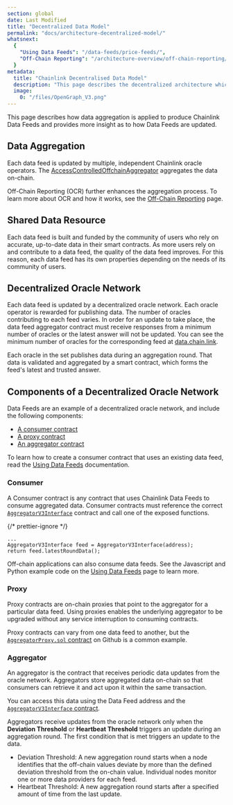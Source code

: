 ```yaml
---
section: global
date: Last Modified
title: "Decentralized Data Model"
permalink: "docs/architecture-decentralized-model/"
whatsnext:
  {
    "Using Data Feeds": "/data-feeds/price-feeds/",
    "Off-Chain Reporting": "/architecture-overview/off-chain-reporting/",
  }
metadata:
  title: "Chainlink Decentralised Data Model"
  description: "This page describes the decentralized architecture which enables Chainlink to aggregate data from multiple independent node operators."
  image:
    0: "/files/OpenGraph_V3.png"
---
```



This page describes how data aggregation is applied to produce Chainlink Data Feeds and provides more insight as to how Data Feeds are updated.

## Data Aggregation

Each data feed is updated by multiple, independent Chainlink oracle operators. The [AccessControlledOffchainAggregator](https://github.com/smartcontractkit/libocr/blob/master/contract/AccessControlledOffchainAggregator.sol) aggregates the data on-chain.

Off-Chain Reporting (OCR) further enhances the aggregation process. To learn more about OCR and how it works, see the [Off-Chain Reporting](/architecture-overview/off-chain-reporting) page.

<ClickToZoom src="/images/contract-devs/price-aggr.png" />

## Shared Data Resource

Each data feed is built and funded by the community of users who rely on accurate, up-to-date data in their smart contracts. As more users rely on and contribute to a data feed, the quality of the data feed improves. For this reason, each data feed has its own properties depending on the needs of its community of users.

## Decentralized Oracle Network

Each data feed is updated by a decentralized oracle network. Each oracle operator is rewarded for publishing data. The number of oracles contributing to each feed varies. In order for an update to take place, the data feed aggregator contract must receive responses from a minimum number of oracles or the latest answer will not be updated. You can see the minimum number of oracles for the corresponding feed at [data.chain.link](https://data.chain.link).

Each oracle in the set publishes data during an aggregation round. That data is validated and aggregated by a smart contract, which forms the feed's latest and trusted answer.

## Components of a Decentralized Oracle Network

Data Feeds are an example of a decentralized oracle network, and include the following components:

- [A consumer contract](#consumer)
- [A proxy contract](#proxy)
- [An aggregator contract](#aggregator)

To learn how to create a consumer contract that uses an existing data feed, read the [Using Data Feeds](/data-feeds/price-feeds) documentation.

### Consumer

A Consumer contract is any contract that uses Chainlink Data Feeds to consume aggregated data. Consumer contracts must reference the correct [`AggregatorV3Interface`](https://github.com/smartcontractkit/chainlink/blob/master/contracts/src/v0.8/interfaces/AggregatorV3Interface.sol) contract and call one of the exposed functions.

{/* prettier-ignore */}
```solidity
...
AggregatorV3Interface feed = AggregatorV3Interface(address);
return feed.latestRoundData();
```

Off-chain applications can also consume data feeds. See the Javascript and Python example code on the [Using Data Feeds](/data-feeds/price-feeds) page to learn more.

### Proxy

Proxy contracts are on-chain proxies that point to the aggregator for a particular data feed. Using proxies enables the underlying aggregator to be upgraded without any service interruption to consuming contracts.

Proxy contracts can vary from one data feed to another, but the [`AggregatorProxy.sol` contract](https://github.com/smartcontractkit/chainlink/blob/develop/contracts/src/v0.7/dev/AggregatorProxy.sol) on Github is a common example.

### Aggregator

An aggregator is the contract that receives periodic data updates from the oracle network. Aggregators store aggregated data on-chain so that consumers can retrieve it and act upon it within the same transaction.

You can access this data using the Data Feed address and the [`AggregatorV3Interface` contract](https://github.com/smartcontractkit/chainlink/blob/develop/contracts/src/v0.6/interfaces/AggregatorV3Interface.sol).

Aggregators receive updates from the oracle network only when the **Deviation Threshold** or **Heartbeat Threshold** triggers an update during an aggregation round. The first condition that is met triggers an update to the data.

- Deviation Threshold: A new aggregation round starts when a node identifies that the off-chain values deviate by more than the defined deviation threshold from the on-chain value. Individual nodes monitor one or more data providers for each feed.
- Heartbeat Threshold: A new aggregation round starts after a specified amount of time from the last update.
